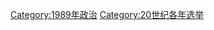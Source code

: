 {{Cat topic in year| topic=选举| year=1989}}
{{Commonscat|Elections in 1989}}

[[Category:1989年政治|Category:1989年政治]]
[[Category:20世纪各年选举|Category:20世纪各年选举]]